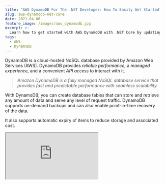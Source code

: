 ```yaml
---
title: "AWS DynamoDB For The .NET Developer: How To Easily Get Started"
slug: aws-dynamodb-net-core
date: 2021-04-06
feature_image: /images/aws_dynamodb.jpg
excerpt: >-
  Learn how to get started with AWS DynamoDB with .NET Core by updating the default ASP NET Web API template to use DynamoDB as it's data store. We will learn to do basic Creat, Read, Update and Delete operations from the API.
tags:
  - AWS
  - DynamoDB
---
```

DynamoDB is a cloud-hosted NoSQL database provided by Amazon Web Services (AWS). DynamoDB provides _reliable performance,_ a _managed experience,_ and a convenient _API access_ to interact with it.

> _Amazon DynamoDB is a fully managed NoSQL database service that provides fast and predictable performance with seamless scalability._

With DynamoDB, you can create database tables that can store and retrieve any amount of data and serve any level of request traffic. DynamoDB supports on-demand backups and can also enable point-in-time recovery of the data.

It also supports automatic expiry of items to reduce storage and associated cost.

<iframe src="https://www.youtube.com/embed/BbUmLRaxZG8" />

DynamoDB is a fully managed database, which means you don't need to spin up server instances, software installations, or other maintenance tasks.

In this post, let's learn more about DynamoDB and using it from a .NET application. We will learn how to create tables and do basic Create Read, Update and Delete (CRUD) operations from the .NET application using the DynamoDB SDK.

To get started, let's create an ASP NET Web API application from the default template. If you are using the [dotnet CLI](https://docs.microsoft.com/en-us/dotnet/core/tools/), you can use `dotnet new webapi` command to create a new Web API application.

It will create an API application with a default _WeatherForecast_ Controller that returns some hardcoded data. It also comes with [Swagger Endpoint](https://www.youtube.com/watch?v=3UlCaK9iJaI) setup.

Let's move this hardcoded data into DynamoDB and starting retrieving it from there.

Let's add an extra property, `City`, to the `WeatherData` class to identify the city of the weather data. We will use this shortly.

## Set Up DynamoDB

To create a Table to hold the Weather Data, head off to the [AWS Console](https://aws.amazon.com/) and navigate to DynamoDB (by searching in the top bar, _Alt+S)_. Make sure you are in the appropriate Region where you want to create the Table.

The core components in DynamoDB are **Tables**, **Items** and **Attributes**.

> _A Table is a collection if Items and each Item is a collection of Attributes._

To create a table, use the 'Create table' button on the DynamoDB page. It prompts you to enter the _Table Name_ and _Primary key_ as shown below.

DynamoDB supports two different kinds of primary keys.

-   **Partition Key →** A simple primary key, with just one attribute. Not two items can have the same partition key value
-   **Partition Key and Sort Key →** A composite primary key composed of two attributes. One attribute is the partition key, and the other a sort key. It's possible for two items to have the same partition key; however, they must have different sort keys. The combination of them must be unique.

To store the `WeatherFOrecast` let's create a new table with the same name (you can use a different name if you want). For the Primary key, since the weather data is retrieved based on the city, we will make that the Partition key. For the Sort key, we can use the Date property.

In this case, we can only have one Item for a city with a particular date time. If we decide to store only the date part, excluding the time, then only one record for a day.

![Create table in AWS DynamoDB from the Console](/images/aws_dynamodb_create_table_portal.jpg)

To add items to the Table from the portal, use the _Create Item_ button.

Since we specified City and the Date as the composite primary key, any item added to this table must have those two properties.

![Create Item in DynamoDB table](/images/aws_dynamodb_create_item_portal.jpg)

There can be any other property on the Item and necessarily need not be the same for each item.

We can add JSON data to the table as below → On top of City and Date properties, it contains Summary and Temperature in Celsius as our `WeatherForecast` class.

```json
{
  "City": "Brisbane",
  "Date": "2021-04-02T02:10:40.595Z",
  "Summary": "Warm",
  "TemperatureC": 20
}

```

Below is a snapshot of the Table with a few items added to it.

![DynamoDB Table with Items](/images/aws_dynamodb_table_items_portal.jpg)

## Set up App to Use DynamoDB

With the data set up in DynamoDB, let's update the Web API application to retrieve the data from DynamoDB.

To get started, let's first add the [DynamoDB NuGet package.](https://www.nuget.org/packages/AWSSDK.DynamoDBv2/) → `AWSSDK.DynamoDBv2` .

The [IDynamoDBContext](https://docs.aws.amazon.com/amazondynamodb/latest/developerguide/DotNetDynamoDBContext.html) provides the necessary methods to interact with DynamoDB. Update the `WeatherForecastController` constructor to take in the interface.

If you have used [Entity Framework](https://docs.microsoft.com/en-us/aspnet/entity-framework) in the past, this context is very similar to the EF Context. (If you haven't don't worry, I've got you covered).

Usually, we want to get the weather forecast for a city, so let's update the Get method to take in a city name. Based on the city name (which is the hash/partition key), we can retrieve all the items in that partition.

_The Query operation allows selecting multiple items with the same partition/hash key and (if specified) apply filter conditions on the range/sort keys._

The `Get` method below uses the `DynamoDBContext` to perform the `Query` operation and get back all the items with the given `city` name as the partition key.

```csharp
public WeatherForecastController(
    IDynamoDBContext dynamoDbContext,
    ILogger<WeatherForecastController> logger)
{
    _dynamoDbContext = dynamoDbContext;
    _logger = logger;
}

[HttpGet]
public async Task<IEnumerable<WeatherForecast>> Get(string city = "Brisbane")
{
    return await _dynamoDbContext
        .QueryAsync<WeatherForecast>(city)
        .GetRemainingAsync();
}

```

The `Get` function now returns all the weather forecast data for the given city name. But the initial hard-coded data we replaced was returning only the weather forecast for the upcoming 5 days.

We can add a filter condition on the date (range key) to match the original functionality.

```csharp
return await _dynamoDbContext
    .QueryAsync<WeatherForecast>(
        city, 
        QueryOperator.Between, 
        new object[] { DateTime.Now.Date.AddDays(1), DateTime.Now.Date.AddDays(5)})
    .GetRemainingAsync();

```

The above query uses the `Between` operator on the date range key to filter out the items between a specific date range. Similarly, there are [different operators](https://docs.aws.amazon.com/amazondynamodb/latest/developerguide/Query.html#Query.KeyConditionExpressions) like _Equal, LessThan, GreaterThanOrEqual, BeginsWith_, etc.

Based on the operator, the number of parameters passed as the third parameter differs. Since `Between` requires the from and to date, I am passing 2 dates above.

### Dependency Injection

With the Controller now using the `IDynamoDBContext` let's wire up the application to be able to dependency inject an implementation for it.

<iframe src="https://www.youtube.com/embed/YR6HkvNBpX4" />

**NOTE:** _To keep things simple, I've hard-coded the Access Key and the Secret Key in the code. You should move this into [Configuration file](https://youtu.be/5GlgHV_12-k) and use [Secret Manager](https://youtu.be/PkLLP2tcd28) for local development._

```csharp
var credentials = new BasicAWSCredentials("<ACCESS_KEY>", "<SECRET_KEY>");
var config = new AmazonDynamoDBConfig()
{
    RegionEndpoint = RegionEndpoint.APSoutheast2
};
var client = new AmazonDynamoDBClient(credentials, config);
services.AddSingleton<IAmazonDynamoDB>(client);
services.AddSingleton<IDynamoDBContext, DynamoDBContext>();

```

The above code creates an `AmazonDynamoDBClient` using the credentials and Region to access DynamoDB for your account. The `DynamoDBContext` requires only the `AmazonDynamoDBClient`.

To set up _ACCESS\_KEY_ and _SECRET\_KEY_ navigate to the [Identity And Access Management (IAM)](https://console.aws.amazon.com/iam/home#/home) in the  Console and under Users, create a new user. Add the appropriate permissions for DynamoDB.

In the below case, I have given `arn:aws:iam::aws:policy/AmazonDynamoDBFullAccess` which grants full access to DynamoDB resources.

![Add User in IAM to access DynamoDB](/images/aws_dynamodb_iam_user.jpg)

Run the application, and voila! We have the API now retrieving the data from DynamoDB.

### CRUD Operations

The `IDynamoDBContext` has other methods that help with the basic Create, Read, Update and Delete (CRUD) operations.

The `SaveAsync` method creates a new Item if the primary key does not already exist. If it exists, it will overwrite the existing item with the new item values.

Below I use the `GenerateDummyData` to generate some weather forecast given a city name. Using the `SaveAsync` method, we can write back to DynamoDB.

```csharp
[HttpPost]
public async Task Post(string city)
{
    var data =  GenererateDummyData(city);
    foreach (var d in data)
        await _dynamoDbContext.SaveAsync(d);
}
private static WeatherForecast[] GenererateDummyData(string city)
{
    var rng = new Random();
    return Enumerable.Range(1, 5).Select(index => new WeatherForecast
        {
            City = city,
            Date = DateTime.UtcNow.Date.AddDays(index),
            TemperatureC = rng.Next(-20, 55),
            Summary = Summaries[rng.Next(Summaries.Length)]
        })
        .ToArray();
}

```

If you want to update an existing item's property, use the `LoadAsync` method to load the Item, update the property, and save it back using the `SaveAsync` method.

```csharp
var todayForecast = await _dynamoDbContext
    .LoadAsync<WeatherForecast>(city, DateTime.Now.Date );
todayForecast.TemperatureC = 20;
await _dynamoDbContext.SaveAsync(todayForecast);

```

Similarly, the `DeleteAsync` method deletes an item by specifying the partition and the range key or the Item itself.

```csharp
[HttpDelete]
public async Task Delete(string city)
{
    await _dynamoDbContext
        .DeleteAsync<WeatherForecast>(city, DateTime.Now.Date);
}

```

There are [more methods available for Batch Get, Batch Write](https://docs.amazonaws.cn/en_us/amazondynamodb/latest/developerguide/DotNetDynamoDBContext.html), etc. that you can explore here.

## DynamoDB API Overview

The Amazon DynamoDB support provided in the AWS SDK for .NET is divided into three layers:

-   Low-Level Interface → found under the namespaces _`Amazon. DynamoDB'and' Amazon.DynamoDB.Model`_. It is the API most closely related to the service model, with little overhead or helper functionality.
-   Document Interface → found under the namespace _`Amazon.DynamoDB.DocumentModel`._ It's an API based around Table and Document classes.
-   High-Level Interface → found under the namespace _`Amazon.DynamoDB.DataModel`._ Easiest to work with .NET classes and is what we used in the code samples above.

Not all functionality is available via the High-Level interface, e.g., to create a new table. In these cases, we will need to fall back to the lower-level APIs.

[![AWS Dynamodb .NET SDK Overview](/images/aws_dynamodb_sdk_overview.jpg)](https://docs.aws.amazon.com/amazondynamodb/latest/developerguide/Programming.SDKOverview.html)

I hope this helps you to get a basic understanding of DynamoDB and how to get started with it from .NET.

In future posts, I'll show you how to automate creating tables and avoid manual creation. I'll also show how to set up a local development environment using docker and more.

[\*Subscribe to my Newsletter](/subscribe) below to stay updated and have a great time learning!\*

### References

[What is Amazon DynamoDB](https://docs.aws.amazon.com/amazondynamodb/latest/developerguide/Introduction.html)

[Overview of AWS DynamoDB SDK](https://docs.aws.amazon.com/amazondynamodb/latest/developerguide/Programming.SDKOverview.html)

[Choosing the Right DynamoDB Partition Key](https://aws.amazon.com/blogs/database/choosing-the-right-dynamodb-partition-key/)
